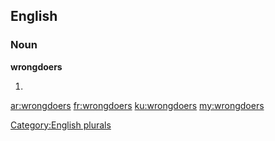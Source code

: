 ==English==

===Noun===
'''wrongdoers'''

# {{plural of|wrongdoer}}

[[Category:English plurals]]

[[ar:wrongdoers]]
[[fr:wrongdoers]]
[[ku:wrongdoers]]
[[my:wrongdoers]]